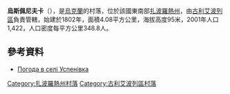 {{coord|47|46|59|N|36|23|45|E|scale:100000|display=title}}

'''烏斯佩尼夫卡'''（{{lang-uk|Успенівка}}），是[[烏克蘭|烏克蘭]]的村落，位於該國東南部[[扎波羅熱州|扎波羅熱州]]，由[[古利艾波列區|古利艾波列區]]負責管轄，始建於1802年，面積4.08平方公里，海拔高度95米，2001年人口1,422，人口密度每平方公里348.8人。

==參考資料==
* [http://weather.in.ua/ua/zaporozhskaja/26953 Погода в селі Успенівка] {{Wayback|url=http://weather.in.ua/ua/zaporozhskaja/26953 |date=20200807124259 }}

[[Category:扎波羅熱州村落|Category:扎波羅熱州村落]]
[[Category:古利艾波列區村落|Category:古利艾波列區村落]]


{{Zaporizhia-geo-stub}}